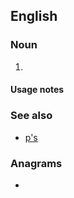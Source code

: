 {{also|Appendix:Variations of "ps"}}
==English==

===Noun===
{{head|en|noun form}}

# {{plural of|P|lang=en}}

====Usage notes====
{{U:en:plurals of letters}}

===See also===
* [[p's]]

===Anagrams===
* {{anagrams|en|a=ps|S&P|SP|Sp|s.p.|s/p|sp}}